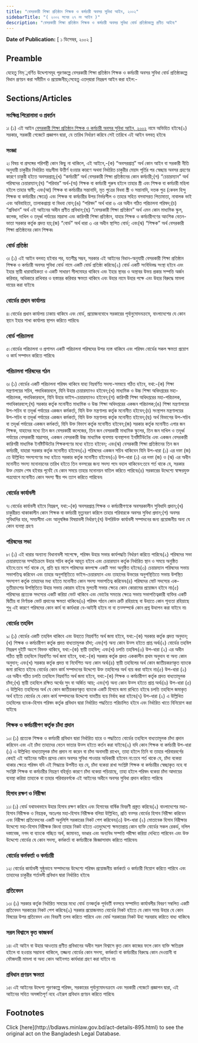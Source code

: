```yaml
---
title: "বেসরকারী শিক্ষা প্রতিষ্ঠান শিক্ষক ও কর্মচারী অবসর সুবিধা আইন, ২০০২"
sidebarTitle: "( ২০০২ সনের ২৭ নং আইন )"
description: "বেসরকারী শিক্ষা প্রতিষ্ঠান শিক্ষক ও কর্মচারী অবসর সুবিধা বোর্ড প্রতিষ্ঠাকল্পে প্রণীত আইন৷"
---
```


**Date of Publication:** [ ১ ডিসেম্বর, ২০০২ ]

## Preamble

যেহেতু নিম্্নবর্ণিত উদ্দেশ্যসমূহ পূরণকল্পে বেসরকারী শিক্ষা প্রতিষ্ঠান শিক্ষক ও কর্মচারী অবসর সুবিধা বোর্ড প্রতিষ্ঠাকল্পে বিধান প্রণয়ন করা সমীচীন ও প্রয়োজনীয়;সেহেতু এতদ্‌দ্বারা নিম্নরূপ আইন করা হইল:-

## Sections/Articles

### সংক্ষিপ্ত শিরোনামা ও প্রবর্তন

১৷ (১) এই আইন [বেসরকারী শিক্ষা প্রতিষ্ঠান শিক্ষক ও কর্মচারী অবসর সুবিধা আইন, ২০০২](/act-895.html "বেসরকারী শিক্ষা প্রতিষ্ঠান শিক্ষক ও কর্মচারী অবসর সুবিধা আইন, ২০০২") নামে অভিহিত হইবে৷(২) সরকার, সরকারী গেজেটে প্রজ্ঞাপন দ্বারা, যে তারিখ নির্ধারণ করিবে সেই তারিখে এই আইন বলবত্ হইবে৷

### সংজ্ঞা

২৷ বিষয় বা প্রসঙ্গের পরিপন্থী কোন কিছু না থাকিলে, এই আইনে,-(ক) “অবসরপ্রাপ্ত” অর্থ কোন আইন বা সরকারী নীতি অনুযায়ী চাকুরীর নির্ধারিত বয়ঃসীমা উত্তীর্ণ হওয়ার কারণে অথবা নির্ধারিত চাকুরীর মেয়াদ পূর্তির পর স্বেচ্ছায় অবসর গ্রহণের কারণে চাকুরী হইতে অবসরপ্রাপ্ত;(খ) “কর্মচারী” অর্থ বেসরকারী শিক্ষা প্রতিষ্ঠানের কোন কর্মচারী;(গ) “চেয়ারম্যান” অর্থ পরিষদের চেয়ারম্যান;(ঘ) “পরিবার” অর্থ-(অ) শিক্ষক বা কর্মচারী পুরুষ হইলে তাহার স্ত্রী এবং শিক্ষক বা কর্মচারী মহিলা হইলে তাহার স্বামী; এবং(আ) শিক্ষক বা কর্মচারীর সন্তানাদি, মৃত পুত্রের বিধবা স্ত্রী ও সন্তানাদি, দত্তক পুত্র (কেবল হিন্দু শিক্ষক বা কর্মচারীর ক্ষেত্রে) এবং শিক্ষক বা কর্মচারীর উপর নির্ভরশীল ও তাহার সহিত বসবাসরত পিতামাতা, নাবালক ভাই এবং অবিবাহিতা, তালাকপ্রাপ্তা বা বিধবা বোন;(ঙ) “পরিষদ” অর্থ ধারা ৬ এর অধীন গঠিত পরিচালনা পরিষদ;(চ) “প্রবিধান” অর্থ এই আইনের অধীন প্রণীত প্রবিধান;(ছ) “বেসরকারী শিক্ষা প্রতিষ্ঠান” অর্থ এমন কোন মাধ্যমিক স্কুল, কলেজ, দাখিল ও তদূর্ধ্ব পর্যায়ের মাদ্রাসা এবং কারিগরী শিক্ষা প্রতিষ্ঠান, যাহার শিক্ষক ও কর্মচারীগণের আংশিক বেতন-ভাতা সরকার কর্তৃক প্রদত্ত হয়;(জ) “বোর্ড” অর্থ ধারা ৩ এর অধীন স্থাপিত বোর্ড; এবং(ঝ) “শিক্ষক” অর্থ বেসরকারী শিক্ষা প্রতিষ্ঠানের কোন শিক্ষক৷

### বোর্ড প্রতিষ্ঠা

৩৷ (১) এই আইন বলবত্ হইবার পর, যতশীঘ্র সম্ভব, সরকার এই আইনের বিধান-অনুযায়ী বেসরকারী শিক্ষা প্রতিষ্ঠান শিক্ষক ও কর্মচারী অবসর সুবিধা বোর্ড নামে একটি বোর্ড প্রতিষ্ঠা করিবে৷(২) বোর্ড একটি সংবিধিবদ্ধ সংস্থা হইবে এবং ইহার স্থায়ী ধারাবাহিকতা ও একটি সাধারণ সীলমোহর থাকিবে এবং ইহার স্থাবর ও অস্থাবর উভয় প্রকার সম্পত্তি অর্জন করিবার, অধিকারে রাখিবার ও হস্তান্তর করিবার ক্ষমতা থাকিবে এবং উহার নামে উহার পক্ষে এবং উহার বিরুদ্ধে মামলা দায়ের করা যাইবে৷

### বোর্ডের প্রধান কার্যালয়

৪৷ বোর্ডের প্রধান কার্যালয় ঢাকায় থাকিবে এবং বোর্ড, প্রয়োজনবোধে সরকারের পূর্বানুমোদনক্রমে, বাংলাদেশের যে কোন স্থানে ইহার শাখা কার্যালয় স্থাপন করিতে পারিবে৷

### বোর্ড পরিচালনা

৫৷ বোর্ডের পরিচালনা ও প্রশাসন একটি পরিচালনা পরিষদের উপর ন্যস্ত থাকিবে এবং পরিষদ বোর্ডের সকল ক্ষমতা প্রয়োগ ও কার্য সম্পাদন করিতে পারিবে৷

### পরিচালনা পরিষদের গঠন

৬৷ (১) বোর্ডের একটি পরিচালনা পরিষদ থাকিবে যাহা নিম্নবর্ণিত সদস্য-সমন্বয়ে গঠিত হইবে, যথা:-(ক) শিক্ষা মন্ত্রণালয়ের সচিব, পদাধিকারবলে, যিনি উহার চেয়ারম্যানও হইবেন;(খ) মাধ্যমিক ও উচ্চ শিক্ষা অধিদপ্তরের মহা-পরিচালক, পদাধিকারবলে, যিনি উহার ভাইস-চেয়ারম্যানও হইবেন;(গ) কারিগরী শিক্ষা অধিদপ্তরের মহা-পরিচালক, পদাধিকারবলে;(ঘ) সরকার কর্তৃক মনোনীত মাধ্যমিক ও উচ্চ শিক্ষা অধিদপ্তরের একজন পরিচালক;(ঙ) শিক্ষা মন্ত্রণালয়ের উপ-সচিব বা তদূর্ধ্ব পর্যায়ের একজন কর্মকর্তা, যিনি উক্ত মন্ত্রণালয় কর্তৃক মনোনীত হইবেন;(চ) সংস্থাপন মন্ত্রণালয়ের উপ-সচিব বা তদূর্ধ্ব পর্যায়ের একজন কর্মকর্তা, যিনি উক্ত মন্ত্রণালয় কর্তৃক মনোনীত হইবেন;(ছ) অর্থ বিভাগের উপ-সচিব বা তদূর্ধ্ব পর্যায়ের একজন কর্মকর্তা, যিনি উক্ত বিভাগ কর্তৃক মনোনীত হইবেন;(জ) সরকার কর্তৃক মনোনীত এগার জন শিক্ষক, যাহাদের মধ্যে তিন জন বেসরকারী কলেজের, তিন জন বেসরকারী মাধ্যমিক স্কুলের, তিন জন দাখিল ও তদূর্ধ্ব পর্যায়ের বেসরকারী মাদ্রাসার, একজন বেসরকারী উচ্চ মাধ্যমিক ব্যবসায় ব্যবস্থাপনা ইনষ্টিটিউটের এবং একজন বেসরকারী কারিগরী মাধ্যমিক ইনষ্টিটিউটের শিক্ষকগণের মধ্যে হইতে হইবেন; এবং(ঝ) বেসরকারী শিক্ষা প্রতিষ্ঠানের তিন জন কর্মচারী, যাহারা সরকার কর্তৃক মনোনীত হইবেন৷(২) পরিষদের একজন সচিব থাকিবেন যিনি উপ-ধারা (১) এর দফা (জ) তে উল্লিখিত সদস্যগণের মধ্য হইতে সরকার কর্তৃক মনোনীত হইবেন৷(৩) উপ-ধারা (১) এর দফা (জ) ও (ঝ) এর অধীন মনোনীত সদস্য মনোনয়নের তারিখ হইতে তিন বত্সরের জন্য সদস্য পদে বহাল থাকিবেন:তবে শর্ত থাকে যে, সরকার উক্ত মেয়াদ শেষ হইবার পূর্বেই যে কোন সময়ে তাহার মনোনয়ন বাতিল করিতে পারিবে৷(৪) সরকারের উদ্দেশ্যে স্বাক্ষরযুক্ত পত্রযোগে মনোনীত কোন সদস্য স্বীয় পদ ত্যাগ করিতে পারিবেন৷

### বোর্ডের কার্যাবলী

৭৷ বোর্ডের কার্যাবলী হইবে নিম্নরূপ, যথা:-(ক) অবসরপ্রাপ্ত শিক্ষক ও কর্মচারীগণকে অবসরকালীন সুবিধাদি প্রদান;(খ) চাকুরীরত থাকাকালীন কোন শিক্ষক বা কর্মচারী মৃত্যুবরণ করিলে তাহার পরিবারকে অবসর সুবিধা প্রদান;(গ) অবসর সুবিধাদির হার, সময়সীমা এবং আনুষঙ্গিক বিষয়াবলী নির্ধারণ;(ঘ) উপরিউক্ত কার্যাবলী সম্পাদনের জন্য প্রয়োজনীয় অন্য যে কোন ব্যবস্থা গ্রহণ৷

### পরিষদের সভা

৮৷ (১) এই ধারার অন্যান্য বিধানাবলী সাপেক্ষে, পরিষদ উহার সভার কার্যপদ্ধতি নির্ধারণ করিতে পারিবে৷(২) পরিষদের সভা চেয়ারম্যানের সম্মতিক্রমে উহার সচিব কর্তৃক আহূত হইবে এবং চেয়ারম্যান কর্তৃক নির্ধারিত স্থান ও সময়ে অনুষ্ঠিত হইবে:তবে শর্ত থাকে যে, প্রতি ছয় মাসে পরিষদের কমপক্ষে একটি সভা অনুষ্ঠিত হইবে৷(৩) চেয়ারম্যান পরিষদের সভায় সভাপতিত্ব করিবেন এবং তাহার অনুপস্থিতিতে ভাইস-চেয়ারম্যান এবং তাহাদের উভয়ের অনুপস্থিতিতে সভায় উপস্থিত সদস্যগণ কর্তৃক তাহাদের মধ্য হইতে মনোনীত কোন সদস্য সভাপতিত্ব করিবেন৷(৪) পরিষদের মোট সদস্যের এক-তৃতীয়াংশের উপস্থিতিতে উহার সভায় কোরাম হইবে৷ মুলতবী সভার ক্ষেত্রে কোন কোরামের প্রয়োজন হইবে না৷(৫) পরিষদের প্রত্যেক সদস্যের একটি করিয়া ভোট থাকিবে এবং ভোটের সমতার ক্ষেত্রে সভায় সভাপতিত্বকারী ব্যক্তির একটি দ্বিতীয় বা নির্ণায়ক ভোট প্রদানের ক্ষমতা থাকিবে৷(৬) পরিষদ গঠনে কোন ত্রুটি রহিয়াছে বা উহাতে কোন শূন্যতা রহিয়াছে শুধু এই কারণে পরিষদের কোন কার্য বা কার্যধারা বে-আইনী হইবে না বা তত্সম্পর্কে কোন প্রশ্ন উত্থাপন করা যাইবে না৷

### বোর্ডের তহবিল

৯৷ (১) বোর্ডের একটি তহবিল থাকিবে এবং উহাতে নিম্নবর্ণিত অর্থ জমা হইবে, যথা:-(ক) সরকার কর্তৃক প্রদত্ত অনুদান;(খ) শিক্ষক ও কর্মচারীগণ কর্তৃক প্রদত্ত বাধ্যতামূলক চাঁদা; এবং(গ) অন্য কোন উত্স হইতে প্রাপ্ত অর্থ৷(২) বোর্ডের তহবিল নিম্নরূপ দুইটি অংশে বিভক্ত থাকিবে, যথা:-(ক) স্থায়ী তহবিল; এবং(খ) চলতি তহবিল৷(৩) উপ-ধারা (২) এর অধীন গঠিত স্থায়ী তহবিলে নিম্নবর্ণিত অর্থ জমা হইবে, যথা:-(ক) সরকার কর্তৃক প্রদত্ত এককালীন প্রথম অনুদান বা অন্য কোন অনুদান; এবং(খ) সরকার কর্তৃক প্রদত্ত বা নির্দেশিত অন্য কোন অর্থ৷(৪) স্থায়ী তহবিলের অর্থ কোন জাতীয়করণকৃত ব্যাংকে জমা রাখিতে হইবে৷ বোর্ডের কোন কার্য সম্পাদনের উদ্দেশ্যে উক্ত তহবিলের অর্থ ব্যয় করা যাইবে না৷(৫) উপ-ধারা (২) এর অধীন গঠিত চলতি তহবিলে নিম্নবর্ণিত অর্থ জমা হইবে, যথা:-(ক) শিক্ষক ও কর্মচারীগণ কর্তৃক প্রদত্ত বাধ্যতামূলক চাঁদা;(খ) স্থায়ী তহবিলে রক্ষিত অর্থের সুদ বা অর্জিত আয়; এবং(গ) অন্য কোন উত্স হইতে প্রাপ্ত অর্থ৷(৬) উপ-ধারা (৫) এ উল্লিখিত তহবিলের অর্থ যে কোন জাতীয়করণকৃত ব্যাংকে একটি হিসাবে জমা রাখিতে হইবে৷ চলতি তহবিলে জমাকৃত অর্থ হইতে বোর্ডের যে কোন কার্য সম্পাদনের উদ্দেশ্যে যাবতীয় ব্যয় নির্বাহ করা হইবে৷(৭) উপ-ধারা (২) এ উল্লিখিত তহবিলের ব্যাংক-হিসাব পরিষদ কর্তৃক প্রবিধান দ্বারা নির্ধারিত পদ্ধতিতে পরিচালিত হইবে এবং নির্ধারিত খাতে বিনিয়োগ করা যাইবে৷

### শিক্ষক ও কর্মচারীগণ কর্তৃক চাঁদা প্রদান

১০৷ (১) প্রত্যেক শিক্ষক ও কর্মচারী প্রবিধান দ্বারা নির্ধারিত হারে ও পদ্ধতিতে বোর্ডের তহবিলে বাধ্যতামূলক চাঁদা প্রদান করিবেন এবং এই চাঁদা তাহাদের বেতন ভাতার উত্স হইতে কর্তন করা যাইবে৷(২) যদি কোন শিক্ষক বা কর্মচারী উপ-ধারা (১) এ উল্লিখিত বাধ্যতামূলক চাঁদা প্রদান না করেন বা চাঁদা অনাদায়ী রাখেন, তাহা হইলে তিনি বা তাহার পরিবারবর্গের কেহই এই আইনের অধীন প্রদেয় কোন অবসর সুবিধা পাওয়ার অধিকারী হইবেন না:তবে শর্ত থাকে যে, চাঁদা বকেয়া থাকার ক্ষেত্রে পরিষদ যদি এই সিদ্ধান্তে উপনীত হয় যে, চাঁদা বকেয়া রাখা সংশ্লিষ্ট শিক্ষক বা কর্মচারীর স্বেচ্ছাকৃত নহে বা সংশ্লিষ্ট শিক্ষক বা কর্মচারীর নিয়ন্ত্রণ বহির্ভূত কারণে চাঁদা বকেয়া পড়িয়াছে, তাহা হইলে পরিষদ বকেয়া চাঁদা আদায়ের ব্যবস্থা করিয়া তাহাকে বা তাহার পরিবারবর্গকে এই আইনের অধীনে অবসর সুবিধা প্রদান করিতে পারিবে৷

### হিসাব রক্ষণ ও নিরীক্ষা

১১৷ (১) বোর্ড যথাযথভাবে উহার হিসাব রক্ষণ করিবে এবং হিসাবের বার্ষিক বিবরণী প্রস্তুত করিবে৷(২) বাংলাদেশের মহা-হিসাব নিরীক্ষক ও নিয়ন্ত্রক, অতঃপর মহা-হিসাব নিরীক্ষক বলিয়া উল্লিখিত, প্রতি বত্সর বোর্ডের হিসাব নিরীক্ষা করিবেন এবং নিরীক্ষা প্রতিবেদনের একটি অনুলিপি সরকারের নিকট পেশ করিবেন৷(৩) উপ-ধারা (২) মোতাবেক হিসাব নিরীক্ষার উদ্দেশ্যে মহা-হিসাব নিরীক্ষক কিংবা তাহার নিকট হইতে এতদুদ্দেশ্যে ক্ষমতাপ্রাপ্ত কোন ব্যক্তি বোর্ডের সকল রেকর্ড, দলিল দস্তাবেজ, নগদ বা ব্যাংকে গচ্ছিত অর্থ, জামানত, ভাণ্ডার এবং অন্যবিধ সম্পত্তি পরীক্ষা করিয়া দেখিতে পারিবেন এবং উক্ত উদ্দেশ্যে বোর্ডের যে কোন সদস্য, কর্মকর্তা বা কর্মচারীকে জিজ্ঞাসাবাদ করিতে পারিবেন৷

### বোর্ডের কর্মকর্তা ও কর্মচারী

১২৷ বোর্ডের কার্যাবলী সুষ্ঠুভাবে সম্পাদনের উদ্দেশ্যে পরিষদ প্রয়োজনীয় কর্মকর্তা ও কর্মচারী নিয়োগ করিতে পারিবে এবং তাহাদের চাকুরীর শর্তাবলী প্রবিধান দ্বারা নির্ধারিত হইবে৷

### প্রতিবেদন

১৩৷ (১) সরকার কর্তৃক নির্ধারিত সময়ের মধ্যে বোর্ড তত্কর্তৃক পূর্ববর্তী বত্সরে সম্পাদিত কার্যাবলীর বিবরণ সম্বলিত একটি প্রতিবেদন সরকারের নিকট পেশ করিবে৷(২) সরকার প্রয়োজনমত বোর্ডের নিকট হইতে যে কোন সময় উহার যে কোন বিষয়ের উপর প্রতিবেদন এবং বিবরণী তলব করিতে পারিবে এবং বোর্ড সরকারের নিকট উহা সরবরাহ করিতে বাধ্য থাকিবে৷

### সরল বিশ্বাসে কৃত কাজকর্ম

১৪৷ এই আইন বা উহার আওতায় প্রণীত প্রবিধানের অধীন সরল বিশ্বাসে কৃত কোন কাজের ফলে কোন ব্যক্তি ক্ষতিগ্রস্ত হইলে বা হওয়ার সম্ভাবনা থাকিলে, তজ্জন্য বোর্ডের কোন সদস্য, কর্মকর্তা বা কর্মচারীর বিরুদ্ধে কোন দেওয়ানী বা ফৌজদারী মামলা বা অন্য কোন আইনগত কার্যধারা গ্রহণ করা যাইবে না৷

### প্রবিধান প্রণয়ন ক্ষমতা

১৫৷ এই আইনের উদ্দেশ্য পূরণকল্পে পরিষদ, সরকারের পূর্বানুমোদনক্রমে এবং সরকারী গেজেটে প্রজ্ঞাপন দ্বারা, এই আইনের সহিত অসঙ্গতিপূর্ণ নহে এইরূপ প্রবিধান প্রণয়ন করিতে পারিবে৷

## Footnotes

<Note>
  Click [here](http://bdlaws.minlaw.gov.bd/act-details-895.html) to see the original act on the Bangladesh Legal Database.
</Note>
